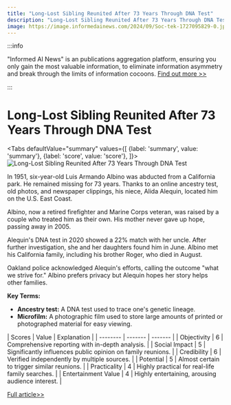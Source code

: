 ```yaml
---
title: "Long-Lost Sibling Reunited After 73 Years Through DNA Test"
description: "Long-Lost Sibling Reunited After 73 Years Through DNA Test"
image: https://image.informedainews.com/2024/09/Soc-tek-1727095829-0.jpg
---
```



:::info

"Informed AI News" is an publications aggregation platform, ensuring you only gain the most valuable information, to eliminate information asymmetry and break through the limits of information cocoons.  [Find out more >>](/)

:::

# Long-Lost Sibling Reunited After 73 Years Through DNA Test


<Tabs
	defaultValue="summary"
	values={[
	{label: 'summary', value: 'summary'},
	{label: 'score', value: 'score'},
]}>
<TabItem value="summary">
<img
  src="https://image.informedainews.com/2024/09/Soc-tek-1727095829-0.jpg"
  alt="Long-Lost Sibling Reunited After 73 Years Through DNA Test"
/>



In 1951, six-year-old Luis Armando Albino was abducted from a California park. He remained missing for 73 years. Thanks to an online ancestry test, old photos, and newspaper clippings, his niece, Alida Alequin, located him on the U.S. East Coast.

Albino, now a retired firefighter and Marine Corps veteran, was raised by a couple who treated him as their own. His mother never gave up hope, passing away in 2005.

Alequin's DNA test in 2020 showed a 22% match with her uncle. After further investigation, she and her daughters found him in June. Albino met his California family, including his brother Roger, who died in August.

Oakland police acknowledged Alequin's efforts, calling the outcome "what we strive for." Albino prefers privacy but Alequin hopes her story helps other families.

**Key Terms:**
- **Ancestry test:** A DNA test used to trace one's genetic lineage.
- **Microfilm:** A photographic film used to store large amounts of printed or photographed material for easy viewing.
</TabItem>
<TabItem value="score">
	| Scores     | Value   | Explanation |
	| -------- | ------- | ------- |
	| Objectivity  | 6    | Comprehensive reporting with in-depth analysis.    |
	| Social Impact | 5     | Significantly influences public opinion on family reunions.    |
	| Credibility    | 6    | Verified independently by multiple sources.    |
	| Potential    | 5    | Almost certain to trigger similar reunions.    |
	| Practicality    | 4    | Highly practical for real-life family searches.    |
	| Entertainment Value    | 4    | Highly entertaining, arousing audience interest.    |
</TabItem>
</Tabs>

[Full article>>](https://www.theguardian.com/us-news/2024/sep/23/luis-armando-albino-abducted-six-year-old-oakland-found)
